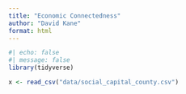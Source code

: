```yaml
---
title: "Economic Connectedness"
author: "David Kane"
format: html
---
```



```r
#| echo: false
#| message: false
library(tidyverse)
```

```r
x <- read_csv("data/social_capital_county.csv")
```

